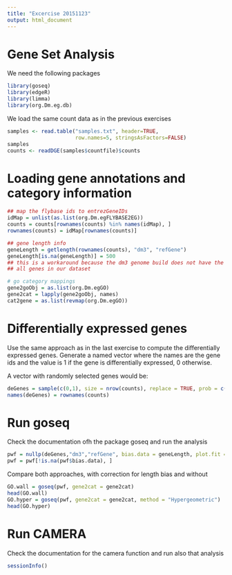 ```yaml
---
title: "Excercise 20151123"
output: html_document
---
```


# Gene Set Analysis

We need the following packages
```r
library(goseq)
library(edgeR)
library(limma)
library(org.Dm.eg.db)
```

We load the same count data as in the previous exercises

```r

samples <- read.table("samples.txt", header=TRUE,
                      row.names=5, stringsAsFactors=FALSE)
samples
counts <- readDGE(samples$countfile)$counts
```

# Loading gene annotations and category information

```r
## map the flybase ids to entrezGeneIDs
idMap = unlist(as.list(org.Dm.egFLYBASE2EG))
counts = counts[rownames(counts) %in% names(idMap), ]
rownames(counts) = idMap[rownames(counts)]

## gene length info
geneLength = getlength(rownames(counts), "dm3", "refGene")
geneLength[is.na(geneLength)] = 500
## this is a workaround because the dm3 genome build does not have the length information for
## all genes in our dataset

# go category mappings
gene2goObj = as.list(org.Dm.egGO)
gene2cat = lapply(gene2goObj, names)
cat2gene = as.list(revmap(org.Dm.egGO))
```

# Differentially expressed genes

Use the same approach as in the last exercise to compute the differentially expressed genes.
Generate a named vector where the names are the gene ids and the value is 1 if the gene
is differentially expressed, 0 otherwise.

A vector with randomly selected genes would be:

```r
deGenes = sample(c(0,1), size = nrow(counts), replace = TRUE, prob = c(0.8, 0.2))
names(deGenes) = rownames(counts)
```


# Run goseq

Check the documentation ofh the package goseq and run the analysis

```r
pwf = nullp(deGenes,"dm3","refGene", bias.data = geneLength, plot.fit = FALSE)
pwf = pwf[!is.na(pwf$bias.data), ]
```

Compare both approaches, with correction for length bias and without

```r
GO.wall = goseq(pwf, gene2cat = gene2cat)
head(GO.wall)
GO.hyper = goseq(pwf, gene2cat = gene2cat, method = "Hypergeometric")
head(GO.hyper)
```

# Run CAMERA

Check the documentation for the camera function and run also that analysis


```r
sessionInfo()
```

